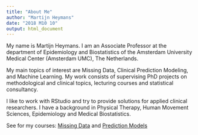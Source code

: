 ```yaml
---
title: "About Me"
author: "Martijn Heymans"
date: "2018 M10 10"
output: html_document
---
```


My name is Martijn Heymans. I am an Associate Professor at the department of 
Epidemiology and Biostatistics of the Amsterdam University Medical Center 
(Amsterdam UMC), The Netherlands. 

My main topics of interest are Missing Data, Clinical Prediction Modeling,
and Machine Learning. My work consists of supervising PhD projects on 
methodological and clinical topics, lecturing courses and statistical consultancy. 

I like to work with RStudio and try to provide solutions for applied clinical 
researchers. I have a background in Physical Therapy, Human Movement Sciences, 
Epidemiology and Medical Biostatistics.

See for my courses:
[Missing Data](https://www.epidm.nl/en/course/clinical-prediction-models/) and 
[Prediction Models](https://www.epidm.nl/en/course/missing-data-consequences-and-solutions/) 
